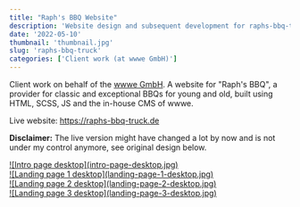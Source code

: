 ```yaml
---
title: "Raph's BBQ Website"
description: 'Website design and subsequent development for raphs-bbq-truck.de'
date: '2022-05-10'
thumbnail: 'thumbnail.jpg'
slug: 'raphs-bbq-truck'
categories: ['Client work (at wwwe GmbH)']
---
```



Client work on behalf of the <a href="https://www.wwwe.de/" title="Link to wwwe GmbH homepage" target="blank"><span>wwwe GmbH</span><ArrowUpRight size={16} className="relative top-[-1px] left-[1px] inline"/></a>. A website for "Raph's BBQ", a provider for classic and exceptional BBQs for young and old, built using HTML, SCSS, JS and the in-house CMS of wwwe.

Live website: <a href="https://raphs-bbq-truck.de" title="Visit live website" target="blank" rel="noopener"><span>https://raphs-bbq-truck.de</span><ArrowUpRight size={16} className="relative top-[-1px] left-[1px] inline"/></a>

<span className="text-red-600"><b>Disclaimer:</b></span> The live version might have changed a lot 
by now and is not under my control anymore, see original design below.

<div className="md:mt-15 mt-10 xl:mt-20">
  <a href="/work/raphs-bbq/intro-page-desktop.jpg" title="Inspect desktop intro page in large" className="item">
    ![Intro page desktop](intro-page-desktop.jpg)
  </a>
</div>

<div className="md:mt-15 mt-10 xl:mt-20">
  <a href="/work/raphs-bbq/landing-page-1-desktop.jpg" title="Inspect desktop landing page for the BBQ Diner in large" className="item">
    ![Landing page 1 desktop](landing-page-1-desktop.jpg)
  </a>
</div>

<div className="md:mt-15 mt-10 xl:mt-20">
  <a href="/work/raphs-bbq/landing-page-2-desktop.jpg" title="Inspect desktop landing page for the BBQ Catering in large" className="item">
    ![Landing page 2 desktop](landing-page-2-desktop.jpg)
  </a>
</div>

<div className="md:mt-15 mt-10 xl:mt-20">
  <a href="/work/raphs-bbq/landing-page-3-desktop.jpg" title="Inspect desktop landing page for the BBQ Deli in large" className="item">
    ![Landing page 3 desktop](landing-page-3-desktop.jpg)
  </a>
</div>